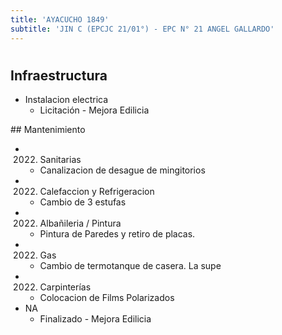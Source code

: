 ```yaml
---
title: 'AYACUCHO 1849'
subtitle: 'JIN C (EPCJC 21/01°) - EPC N° 21 ANGEL GALLARDO'
---
```


#
## Infraestructura

* Instalacion electrica 
    + Licitación - Mejora Edilicia 


 ## Mantenimiento

*  (2022) Sanitarias 
    + Canalizacion de desague de mingitorios

*  (2022) Calefaccion y Refrigeracion 
    + Cambio de 3 estufas

*  (2022) Albañileria / Pintura 
    + Pintura de Paredes y retiro de placas.

*  (2022) Gas 
    + Cambio de termotanque de casera. La supe

*  (2022) Carpinterías 
    + Colocacion de Films Polarizados





* NA 
    + Finalizado - Mejora Edilicia 




